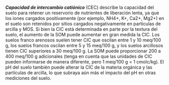 ***Capacidad de intercambio catiónico*** (CEC) describe la capacidad del suelo
para retener un reservorio de nutrientes de liberación lenta, ya que los iones
cargados positivamente (por ejemplo, NH4+, K+, Ca2+, Mg2+) en el suelo son
retenidos por sitios cargados negativamente en partículas de arcilla y MOS. Si
bien la CIC está determinada en parte por la textura del suelo, el aumento de la
SOM puede aumentar en gran medida la CIC. Los suelos franco arenosos suelen
tener CIC que oscilan entre 1 y 10 meq/100 g, los suelos francos oscilan entre 5
y 15 meq/100 g, y los suelos arcillosos tienen CIC superiores a 30 meq/100 g. La
SOM puede proporcionar 200 a 400 meq/100 g adicionales (tenga en cuenta que las
unidades de CIC pueden informarse de manera diferente, pero 1 meq/100 g = 1
cmolc/kg). El pH del suelo también puede alterar la CIC de la materia orgánica y
las partículas de arcilla, lo que subraya aún más el impacto del pH en otras
mediciones del suelo.